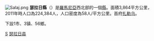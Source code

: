 [[File:Salaj.png|right]]
'''瑟拉日縣'''（{{lang-ro|Judeţul Sălaj}}）是[[羅馬尼亞|羅馬尼亞]]西北部的一個[[羅馬尼亞行政區劃|縣]]。面積3,864平方公里，2011年時人口為224,384人，人口密度為58人/平方公里。首府[[扎勒乌|扎勒乌]]。

下設1市、3镇、56鄉。

{{羅馬尼亞行政區劃}}
{{Sălaj County}}

[[Category:罗马尼亚行政区划|S]]
[[Category:瑟拉日县|]]